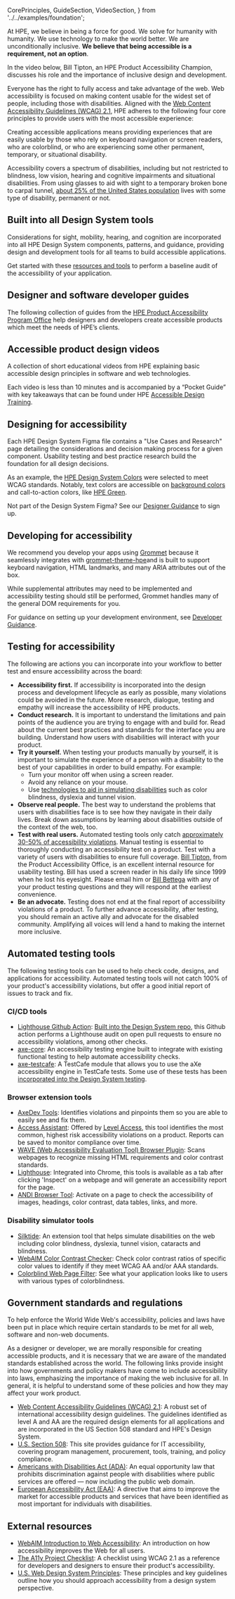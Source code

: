   CorePrinciples,
  GuideSection,
  VideoSection,
} from '../../examples/foundation';


At HPE, we believe in being a force for good. We solve for humanity with humanity. We use technology to make the world better. We are unconditionally inclusive. **We believe that being accessible is a requirement, not an option**.

In the video below, Bill Tipton, an HPE Product Accessibility Champion, discusses his role and the importance of inclusive design and development.

<AccessVideo />

Everyone has the right to fully access and take advantage of the web. Web accessibility is focused on making content usable for the widest set of people, including those with disabilities. Aligned with the [Web Content Accessibility Guidelines (WCAG) 2.1](https://www.w3.org/TR/WCAG21/), HPE adheres to the following four core principles to provide users with the most accessible experience:

<CorePrinciples />

Creating accessible applications means providing experiences that are easily usable by those who rely on keyboard navigation or screen readers, who are colorblind, or who are experiencing some other permanent, temporary, or situational disability.

Accessibility covers a spectrum of disabilities, including but not restricted to blindness, low vision, hearing and cognitive impairments and situational disabilities. From using glasses to aid with sight to a temporary broken bone to carpal tunnel, [about 25% of the United States population](https://www.cdc.gov/ncbddd/disabilityandhealth/infographic-disability-impacts-all.html) lives with some type of disability, permanent or not.

## Built into all Design System tools

Considerations for sight, mobility, hearing, and cognition are incorporated
into all HPE Design System components, patterns, and guidance, providing
design and development tools for all teams to build accessible applications.

Get started with these [resources and tools](#automated-testing-tools) to perform a
baseline audit of the accessibility of your application.

## Designer and software developer guides

The following collection of guides from the [HPE Product Accessibility Program Office](https://hpe.sharepoint.com/sites/F5/CTO/Office/Accessibility/Pages/index.aspx) help designers and developers create accessible products which meet the needs of HPE’s clients.

<GuideSection />

## Accessible product design videos

A collection of short educational videos from HPE explaining basic accessible design principles in software and web technologies.

Each video is less than 10 minutes and is accompanied by a “Pocket Guide” with key takeaways that can be found under HPE [Accessible Design Training](https://hpe.sharepoint.com/sites/f5/cto/office/Accessibility/Pages/accessible-design-training.aspx).

<VideoSection />

## Designing for accessibility

Each HPE Design System Figma file contains a "Use Cases and Research" page detailing the considerations and decision making process for a given component. Usability testing and best practice research build the foundation for all design decisions.

As an example, the [HPE Design System Colors](/foundation/color) were selected to meet WCAG standards. Notably, text colors are accessible on [background colors](/foundation/color#background-colors) and call-to-action colors, like [HPE Green](/foundation/color#green-color-accessibility).

Not part of the Design System Figma? See our [Designer Guidance](/foundation/designer-guidance#setting-up-your-figma-account) to sign up.

## Developing for accessibility

We recommend you develop your apps using [Grommet](https://v2.grommet.io/)
because it seamlessly integrates with [grommet-theme-hpe](https://github.com/grommet/grommet-theme-hpe)and is built to support keyboard navigation, HTML landmarks, and many ARIA attributes out of the box.

While supplemental attributes may need to be implemented and accessibility testing should still be performed, Grommet handles many of the general DOM requirements for you.

For guidance on setting up your development environment, see [Developer Guidance](/foundation/developer-guidance).

## Testing for accessibility

The following are actions you can incorporate into your workflow to better test and ensure accessibility across the board:

- **Accessibility first.** If accessibility is incorporated into the design process and development lifecycle as early as possible, many violations could be avoided in the future. More research, dialogue, testing and empathy will increase the accessibility of HPE products.
- **Conduct research.** It is important to understand the limitations and pain points of the audience you are trying to engage with and build for. Read about the current best practices and standards for the interface you are building. Understand how users with disabilities will interact with your product.
- **Try it yourself.** When testing your products manually by yourself, it is important to simulate the experience of a person with a disability to the best of your capabilities in order to build empathy. For example:
  - Turn your monitor off when using a screen reader.
  - Avoid any reliance on your mouse.
  - Use [technologies to aid in simulating disabilities](#disability-simulator-tools) such as color blindness, dyslexia and tunnel vision.
- **Observe real people.** The best way to understand the problems that users with disabilities face is to see how they navigate in their daily lives. Break down assumptions by learning about disabilities outside of the context of the web, too.
- **Test with real users.** Automated testing tools only catch [approximately 30-50% of accessibility violations](https://accessiblecommunity.org/tools/). Manual testing is essential to thoroughly conducting an accessibility test on a product. Test with a variety of users with disabilities to ensure full coverage. [Bill Tipton](https://hpe.sharepoint.com/sites/f5/cto/office/Accessibility/Pages/bill-tipton-biography.aspx), from the Product Accessibility Office, is an excellent internal resource for usability testing. Bill has used a screen reader in his daily life since 1999 when he lost his eyesight. Please email him or [Bill Bettega](https://hpe.sharepoint.com/sites/F5/CTO/Office/Accessibility/Pages/bill-bettega-biography.aspx) with any of your product testing questions and they will respond at the earliest convenience.
- **Be an advocate.** Testing does not end at the final report of accessibility violations of a product. To further advance accessibility, after testing, you should remain an active ally and advocate for the disabled community. Amplifying all voices will lend a hand to making the internet more inclusive.

## Automated testing tools

The following testing tools can be used to help check code, designs, and applications for accessibility. Automated testing tools will not catch 100% of your product's accessibility violations, but offer a good initial report of issues to track and fix.

### CI/CD tools

- [Lighthouse Github Action](https://github.com/jakejarvis/lighthouse-action): [Built into the Design System repo](https://github.com/grommet/hpe-design-system/blob/master/.github/workflows/main.yml), this Github action performs a Lighthouse audit on open pull requests to ensure no accessibility violations, among other checks.
- [axe-core](https://github.com/dequelabs/axe-core-npm/tree/develop/packages/react): An accessibility testing engine built to integrate with existing functional testing to help automate accessibility checks.
- [axe-testcafe](https://www.npmjs.com/package/axe-testcafe): A TestCafe module that allows you to use the aXe accessibility engine in TestCafe tests. Some use of these tests has been [incorporated into the Design System testing](https://github.com/grommet/hpe-design-system/blob/master/aries-site/src/tests/accessibility/axe.js).

### Browser extension tools

- [AxeDev Tools](https://chrome.google.com/webstore/detail/axe-devtools-web-accessib/lhdoppojpmngadmnindnejefpokejbdd?hl=en-US): Identifies violations and pinpoints them so you are able to easily see and fix them.
- [Access Assistant](https://chrome.google.com/webstore/detail/access-assistant/ojiighldhdmahfdnhfdebnpmlbiemdfm/related): Offered by [Level Access](https://www.levelaccess.com/), this tool identifies the most common, highest risk accessibility violations on a product. Reports can be saved to monitor compliance over time.
- [WAVE (Web Accessibility Evaluation Tool) Browser Plugin](https://wave.webaim.org/extension/): Scans webpages to recognize missing HTML requirements and color contrast standards.
- [Lighthouse](https://developers.google.com/web/tools/lighthouse): Integrated into Chrome, this tools is available as a tab after clicking 'Inspect' on a webpage and will generate an accessibility report for the page.
- [ANDI Browser Tool](https://www.ssa.gov/accessibility/andi/help/install.html): Activate on a page to check the accessibility of images, headings, color contrast, data tables, links, and more.

### Disability simulator tools

- [Silktide](https://silktide.com/resources/toolbar/): An extension tool that helps simulate disabilities on the web including color blindness, dyslexia, tunnel vision, cataracts and blindness.
- [WebAIM Color Contrast Checker](https://webaim.org/resources/contrastchecker/): Check color contrast ratios of specific color values to identify if they meet WCAG AA and/or AAA standards.
- [Colorblind Web Page Filter](https://www.toptal.com/designers/colorfilter/): See what your application looks like to users with various types of colorblindness.

## Government standards and regulations

To help enforce the World Wide Web's accessibility, policies and laws have been put in place which require certain standards to be met for all web, software and non-web documents.

As a designer or developer, we are morally responsible for creating accessible products, and it is necessary that we are aware of the mandated standards established across the world. The following links provide insight into how governments and policy makers have come to include accessibility into laws, emphasizing the importance of making the web inclusive for all. In general, it is helpful to understand some of these policies and how they may affect your work product.

- [Web Content Accessibility Guidelines (WCAG) 2.1](https://www.w3.org/TR/WCAG21/): A robust set of international accessibility design guidelines. The guidelines identified as level A and AA are the required design elements for all applications and are incorporated in the US Section 508 standard and HPE's Design System.
- [U.S. Section 508](https://www.section508.gov/): This site provides guidance for IT accessibility, covering program management, procurement, tools, training, and policy compliance.
- [Americans with Disabilities Act (ADA)](https://www.ada.gov/ada_intro.htm): An equal opportunity law that prohibits discrimination against people with disabilities where public services are offered — now including the public web domain.
- [European Accessibility Act (EAA)](https://ec.europa.eu/social/main.jsp?catId=1202): A directive that aims to improve the market for accessible products and services that have been identified as most important for individuals with disabilities.

## External resources

- [WebAIM Introduction to Web Accessibility](https://webaim.org/intro/): An introduction on how accessibility improves the Web for all users.
- [The A11y Project Checklist](https://www.a11yproject.com/checklist/): A checklist using WCAG 2.1 as a reference for developers and designers to ensure their product's accessibility.
- [U.S. Web Design System Principles](https://designsystem.digital.gov/design-principles/#embrace-accessibility): These principles and key guidelines outline how you should approach accessibility from a design system perspective.
